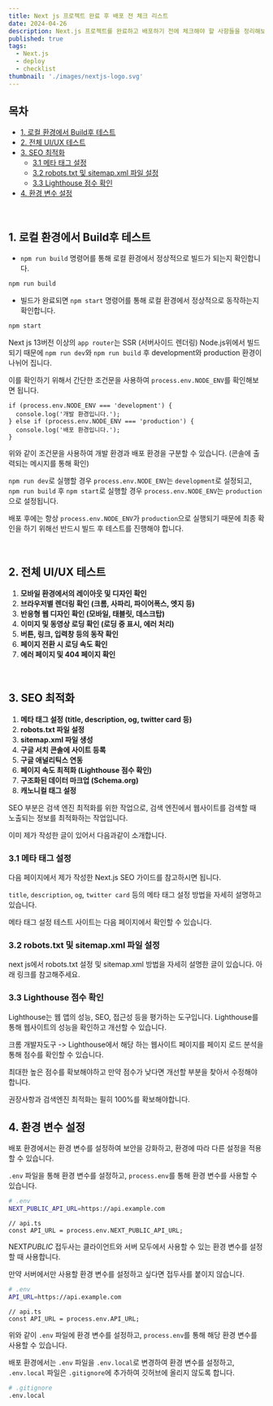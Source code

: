 ```yaml
---
title: Next js 프로젝트 완료 후 배포 전 체크 리스트
date: 2024-04-26
description: Next.js 프로젝트를 완료하고 배포하기 전에 체크해야 할 사항들을 정리해보았습니다.
published: true
tags:
  - Next.js
  - deploy
  - checklist
thumbnail: './images/nextjs-logo.svg'
---
```


## 목차

- [1. 로컬 환경에서 Build후 테스트](#1-로컬-환경에서-build후-테스트)
- [2. 전체 UI/UX 테스트](#2-전체-uiux-테스트)
- [3. SEO 최적화](#3-seo-최적화)
  - [3.1 메타 태그 설정](#31-메타-태그-설정)
  - [3.2 robots.txt 및 sitemap.xml 파일 설정](#32-robots.txt-및-sitemap.xml-파일-설정)
  - [3.3 Lighthouse 점수 확인](#33-lighthouse-점수-확인)
- [4. 환경 변수 설정](#4-환경-변수-설정)

<br />

## 1. 로컬 환경에서 Build후 테스트

- `npm run build` 명령어를 통해 로컬 환경에서 정상적으로 빌드가 되는지 확인합니다.

```bash
npm run build
```

- 빌드가 완료되면 `npm start` 명령어를 통해 로컬 환경에서 정상적으로 동작하는지 확인합니다.

```bash
npm start
```

Next js 13버전 이상의 `app router`는 SSR (서버사이드 렌더링) Node.js위에서 빌드되기 때문에 `npm run dev`와 `npm run build` 후 development와 production 환경이 나뉘어 집니다.

이를 확인하기 위해서 간단한 조건문을 사용하여 `process.env.NODE_ENV`를 확인해보면 됩니다.

```tsx
if (process.env.NODE_ENV === 'development') {
  console.log('개발 환경입니다.');
} else if (process.env.NODE_ENV === 'production') {
  console.log('배포 환경입니다.');
}
```

위와 같이 조건문을 사용하여 개발 환경과 배포 환경을 구분할 수 있습니다. (콘솔에 출력되는 메시지를 통해 확인)

`npm run dev`로 실행할 경우 `process.env.NODE_ENV`는 `development`로 설정되고, `npm run build` 후 `npm start`로 실행할 경우 `process.env.NODE_ENV`는 `production`으로 설정됩니다.

배포 후에는 항상 `process.env.NODE_ENV`가 `production`으로 실행되기 때문에 최종 확인을 하기 위해선 반드시 빌드 후 테스트를 진행해야 합니다.

<br />

## 2. 전체 UI/UX 테스트

1. **모바일 환경에서의 레이아웃 및 디자인 확인**
2. **브라우저별 렌더링 확인 (크롬, 사파리, 파이어폭스, 엣지 등)**
3. **반응형 웹 디자인 확인 (모바일, 태블릿, 데스크탑)**
4. **이미지 및 동영상 로딩 확인 (로딩 중 표시, 에러 처리)**
5. **버튼, 링크, 입력창 등의 동작 확인**
6. **페이지 전환 시 로딩 속도 확인**
7. **에러 페이지 및 404 페이지 확인**

<br />

## 3. SEO 최적화

1. **메타 태그 설정 (title, description, og, twitter card 등)**
2. **robots.txt 파일 설정**
3. **sitemap.xml 파일 생성**
4. **구글 서치 콘솔에 사이트 등록**
5. **구글 애널리틱스 연동**
6. **페이지 속도 최적화 (Lighthouse 점수 확인)**
7. **구조화된 데이터 마크업 (Schema.org)**
8. **캐노니컬 태그 설정**

SEO 부분은 검색 엔진 최적화를 위한 작업으로, 검색 엔진에서 웹사이트를 검색할 때 노출되는 정보를 최적화하는 작업입니다.

이미 제가 작성한 글이 있어서 다음과같이 소개합니다.

### 3.1 메타 태그 설정

다음 페이지에서 제가 작성한 Next.js SEO 가이드를 참고하시면 됩니다.

`title`, `description`, `og`, `twitter card` 등의 메타 태그 설정 방법을 자세히 설명하고 있습니다.

<MDXLink
  title="Next js SEO 가이드 - https://recodelog.com/blog/seo/next-js"
  href="https://recodelog.com/blog/seo/next-js"
/>

메타 태그 설정 테스트 사이트는 다음 페이지에서 확인할 수 있습니다.

<MDXLink title="https://www.opengraph.xyz/" href="https://www.opengraph.xyz/" />

### 3.2 robots.txt 및 sitemap.xml 파일 설정

next js에서 robots.txt 설정 및 sitemap.xml 방법을 자세히 설명한 글이 있습니다. 아래 링크를 참고해주세요.

<MDXLink
  title="Next js를 사용한 다이나믹 sitemap 생성 feat. robots.txt 설정 방법 - https://recodelog.com/blog/next/sitemap"
  href="https://recodelog.com/blog/next/sitemap"
/>

### 3.3 Lighthouse 점수 확인

Lighthouse는 웹 앱의 성능, SEO, 접근성 등을 평가하는 도구입니다. Lighthouse를 통해 웹사이트의 성능을 확인하고 개선할 수 있습니다.

크롬 개발자도구 -> Lighthouse에서 해당 하는 웹사이트 페이지를 페이지 로드 분석을 통해 점수를 확인할 수 있습니다.

<MDXImage src="./images/lighthouse.png" title="LightHouse" />

<MDXImage src="./images/lighthouse-result.png" title="LightHouse 성능 지표" />

최대한 높은 점수를 확보해야하고 만약 점수가 낮다면 개선할 부분을 찾아서 수정해야 합니다.

권장사항과 검색엔진 최적화는 필히 100%를 확보해야합니다.

## 4. 환경 변수 설정

배포 환경에서는 환경 변수를 설정하여 보안을 강화하고, 환경에 따라 다른 설정을 적용할 수 있습니다.

`.env` 파일을 통해 환경 변수를 설정하고, `process.env`를 통해 환경 변수를 사용할 수 있습니다.

```bash
# .env
NEXT_PUBLIC_API_URL=https://api.example.com
```

```tsx
// api.ts
const API_URL = process.env.NEXT_PUBLIC_API_URL;
```

NEXT*PUBLIC* 접두사는 클라이언트와 서버 모두에서 사용할 수 있는 환경 변수를 설정할 때 사용합니다.

만약 서버에서만 사용할 환경 변수를 설정하고 싶다면 접두사를 붙이지 않습니다.

```bash
# .env
API_URL=https://api.example.com
```

```tsx
// api.ts
const API_URL = process.env.API_URL;
```

위와 같이 `.env` 파일에 환경 변수를 설정하고, `process.env`를 통해 해당 환경 변수를 사용할 수 있습니다.

배포 환경에서는 `.env` 파일을 `.env.local`로 변경하여 환경 변수를 설정하고, `.env.local` 파일은 `.gitignore`에 추가하여 깃허브에 올리지 않도록 합니다.

```bash
# .gitignore
.env.local
```
